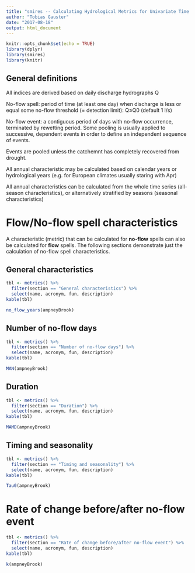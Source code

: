 ```yaml
---
title: "smires -- Calculating Hydrological Metrics for Univariate Time Series"
author: "Tobias Gauster"
date: "2017-08-18"
output: html_document
---
```


```r
knitr::opts_chunk$set(echo = TRUE)
library(dplyr)
library(smires)
library(knitr)
```

## General definitions	

All indices are derived based on daily discharge hydrographs Q

No-flow spell:  period of time (at least one day) when discharge is less or equal some no-flow threshold (= detection limit): Q≤Q0 (default 1 l/s) 

No-flow event: a contiguous period of days with no-flow occurrence, terminated by rewetting period. Some pooling is usually applied to successive, dependent events in order to define an independent sequence of events.

Events are pooled unless the catchemnt has completely recovered from drought. 

All annual characteristic may be calculated based on calendar years or hydrological years (e.g. for European climates usually staring with Apr)

All annual characteristics can be calculated from the whole time series (all-season characteristics), or alternatively stratified by seasons (seasonal characteristics)




# Flow/No-flow spell characteristics

A characteristic (metric) that can be calculated for **no-flow** spells can also be calculated for **flow** spells. The following sections demonstrate just the calculation of no-flow spell characteristics. 


##  General characteristics
```r
tbl <- metrics() %>% 
  filter(section == "General characteristics") %>%
  select(name, acronym, fun, description)
kable(tbl)
```


```r
no_flow_years(ampneyBrook)
```



##  Number of no-flow days
```r
tbl <- metrics() %>% 
  filter(section == "Number of no-flow days") %>%
  select(name, acronym, fun, description)
kable(tbl)
```


```r
MAN(ampneyBrook)
```



## Duration
```r
tbl <- metrics() %>% 
  filter(section == "Duration") %>%
  select(name, acronym, fun, description)
kable(tbl)
```


```r
MAMD(ampneyBrook)
```


## Timing and seasonality
```r
tbl <- metrics() %>% 
  filter(section == "Timing and seasonality") %>%
  select(name, acronym, fun, description)
kable(tbl)
```


```r
Tau0(ampneyBrook)
```



# Rate of change before/after no-flow event
```r
tbl <- metrics() %>% 
  filter(section == "Rate of change before/after no-flow event") %>%
  select(name, acronym, fun, description)
kable(tbl)
```


```r
k(ampneyBrook)
```


